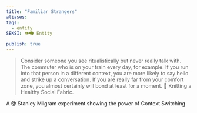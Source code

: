 ```yaml
---
title: "Familiar Strangers"
aliases: 
tags:
  - entity
SEKSI: 👁️‍🗨️ Entity

publish: true
---
```



> Consider someone you see ritualistically but never really talk with. The commuter who is on your train every day, for example. If you run into that person in a different context, you are more likely to say hello and strike up a conversation. If you are really far from your comfort zone, you almost certainly will bond at least for a moment.
> 📰 Knitting a Healthy Social Fabric.

A @ Stanley Milgram experiment showing the power of Context Switching

